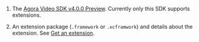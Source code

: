 <PlatformWrapper platform="ios">


1.  The [Agora Video SDK v4.0.0 Preview](https://download.agora.io/sdk/release/Agora_Native_SDK_for_iOS_v4.0.0-beta.2_FULL.zip). Currently only this SDK supports extensions.

2.  An extension package (`.framework` or `.xcframwork`) and details about the extension. See [Get an extension](https://docs.agora.io/en/extension_customer/get_extension?platform=All%20Platforms).

</PlatformWrapper>

